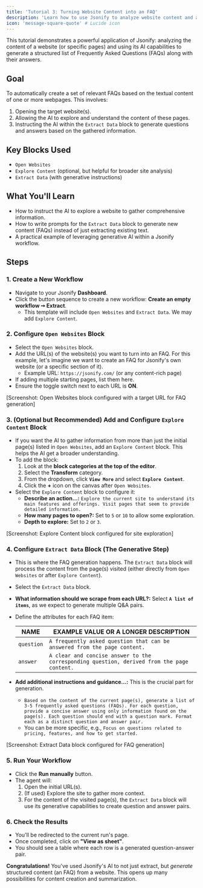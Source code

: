 ```yaml
---
title: 'Tutorial 3: Turning Website Content into an FAQ'
description: 'Learn how to use Jsonify to analyze website content and automatically generate a list of Frequently Asked Questions (FAQs).'
icon: 'message-square-quote' # Lucide icon
---
```


This tutorial demonstrates a powerful application of Jsonify: analyzing the content of a website (or specific pages) and using its AI capabilities to generate a structured list of Frequently Asked Questions (FAQs) along with their answers.

## Goal

To automatically create a set of relevant FAQs based on the textual content of one or more webpages. This involves:
1. Opening the target website(s).
2. Allowing the AI to explore and understand the content of these pages.
3. Instructing the AI within the `Extract Data` block to generate questions and answers based on the gathered information.

## Key Blocks Used

* `Open Websites`
* `Explore Content` (optional, but helpful for broader site analysis)
* `Extract Data` (with generative instructions)

## What You'll Learn

* How to instruct the AI to explore a website to gather comprehensive information.
* How to write prompts for the `Extract Data` block to generate new content (FAQs) instead of just extracting existing text.
* A practical example of leveraging generative AI within a Jsonify workflow.

## Steps

### 1. Create a New Workflow

* Navigate to your Jsonify **Dashboard**.
* Click the button sequence to create a new workflow: **Create an empty workflow ➙ Extract**.
  * This template will include `Open Websites` and `Extract Data`. We may add `Explore Content`.

### 2. Configure `Open Websites` Block

* Select the `Open Websites` block.
* Add the URL(s) of the website(s) you want to turn into an FAQ. For this example, let's imagine we want to create an FAQ for Jsonify's own website (or a specific section of it).
  * Example URL: `https://jsonify.com/` (or any content-rich page)
* If adding multiple starting pages, list them here.
* Ensure the toggle switch next to each URL is **ON**.

[Screenshot: Open Websites block configured with a target URL for FAQ generation]

### 3. (Optional but Recommended) Add and Configure `Explore Content` Block

* If you want the AI to gather information from more than just the initial page(s) listed in `Open Websites`, add an `Explore Content` block. This helps the AI get a broader understanding.
* To add the block:
    1. Look at the **block categories at the top of the editor**.
    2. Select the **Transform** category.
    3. From the dropdown, click **`View More`** and select **`Explore Content`**.
    4. Click the **+** icon on the canvas after `Open Websites`.
* Select the `Explore Content` block to configure it:
  * **Describe an action...:** `Explore the current site to understand its main features and offerings. Visit pages that seem to provide detailed information.`
  * **How many pages to open?:** Set to `5` or `10` to allow some exploration.
  * **Depth to explore:** Set to `2` or `3`.

[Screenshot: Explore Content block configured for site exploration]

### 4. Configure `Extract Data` Block (The Generative Step)

* This is where the FAQ generation happens. The `Extract Data` block will process the content from the page(s) visited (either directly from `Open Websites` or after `Explore Content`).
* Select the `Extract Data` block.
* **What information should we scrape from each URL?:** Select **`A list of items`**, as we expect to generate multiple Q&A pairs.
* Define the attributes for each FAQ item:

  | NAME       | EXAMPLE VALUE OR A LONGER DESCRIPTION                                                                 |
  | ---------- | ----------------------------------------------------------------------------------------------------- |
  | `question` | `A frequently asked question that can be answered from the page content.`                             |
  | `answer`   | `A clear and concise answer to the corresponding question, derived from the page content.`            |

* **Add additional instructions and guidance...:** This is the crucial part for generation.
  * `Based on the content of the current page(s), generate a list of 3-5 frequently asked questions (FAQs). For each question, provide a concise answer using only information found on the page(s). Each question should end with a question mark. Format each as a distinct question and answer pair.`
  * You can be more specific, e.g., `Focus on questions related to pricing, features, and how to get started.`

[Screenshot: Extract Data block configured for FAQ generation]

### 5. Run Your Workflow

* Click the **Run manually** button.
* The agent will:
  1. Open the initial URL(s).
  2. (If used) Explore the site to gather more context.
  3. For the content of the visited page(s), the `Extract Data` block will use its generative capabilities to create question and answer pairs.

### 6. Check the Results

* You'll be redirected to the current run's page.
* Once completed, click on **"View as sheet"**.
* You should see a table where each row is a generated question-answer pair.

**Congratulations!** You've used Jsonify's AI to not just extract, but *generate* structured content (an FAQ) from a website. This opens up many possibilities for content creation and summarization.